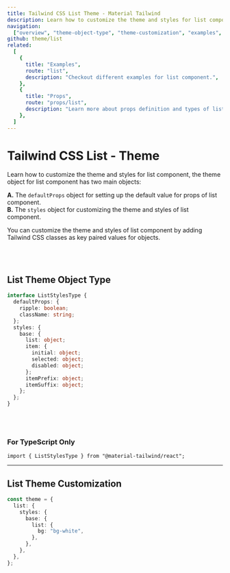 ```yaml
---
title: Tailwind CSS List Theme - Material Tailwind
description: Learn how to customize the theme and styles for list component.
navigation:
  ["overview", "theme-object-type", "theme-customization", "examples", "props"]
github: theme/list
related:
  [
    {
      title: "Examples",
      route: "list",
      description: "Checkout different examples for list component.",
    },
    {
      title: "Props",
      route: "props/list",
      description: "Learn more about props definition and types of list component.",
    },
  ]
---
```


# Tailwind CSS List - Theme

<span id="overview" className="scroll-mt-48" />

Learn how to customize the theme and styles for list component, the theme object for list component has two main objects:

**A.** The <Code>defaultProps</Code> object for setting up the default value for props of list component.<br />
**B.** The <Code>styles</Code> object for customizing the theme and styles of list component.<br />

You can customize the theme and styles of list component by adding Tailwind CSS classes as key paired values for objects.

<br />
<br />

## List Theme Object Type

<span id="theme-object-type" className="scroll-mt-48" />

```ts
interface ListStylesType {
  defaultProps: {
    ripple: boolean;
    className: string;
  };
  styles: {
    base: {
      list: object;
      item: {
        initial: object;
        selected: object;
        disabled: object;
      };
      itemPrefix: object;
      itemSuffix: object;
    };
  };
}
```

<br />
<br />

### For TypeScript Only

```tsx
import { ListStylesType } from "@material-tailwind/react";
```

---

## List Theme Customization

<span id="theme-customization" className="scroll-mt-48" />

```ts
const theme = {
  list: {
    styles: {
      base: {
        list: {
          bg: "bg-white",
        },
      },
    },
  },
};
```

<span id="examples" className="scroll-mt-48" />
<span id="props" className="scroll-mt-48" />
